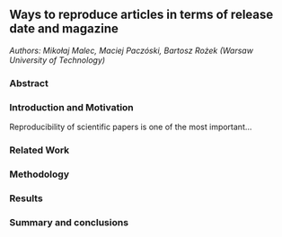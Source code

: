 ## Ways to reproduce articles in terms of release date and magazine

*Authors: Mikołaj Malec, Maciej Paczóski, Bartosz Rożek (Warsaw University of Technology)*

### Abstract


### Introduction and Motivation

Reproducibility of scientific papers is one of the most important...

### Related Work


### Methodology


### Results


### Summary and conclusions 



